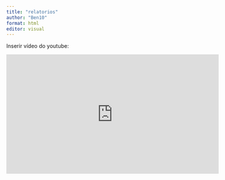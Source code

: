 ```yaml
---
title: "relatorios"
author: "Ben10"
format: html
editor: visual
---
```


Inserir vídeo do youtube:

<iframe width="560" height="315" src="https://www.youtube.com/embed/d0JKiLRYmoQ?si=IB7zhAK3O1V94X1B" title="YouTube video player" frameborder="0" allow="accelerometer; autoplay; clipboard-write; encrypted-media; gyroscope; picture-in-picture; web-share" referrerpolicy="strict-origin-when-cross-origin" allowfullscreen></iframe>